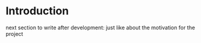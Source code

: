 # Introduction

next section to write after development: just like about the motivation for the project